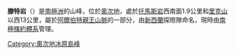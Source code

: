 {{coord|75|42|S|158|34|E|display=title}}

'''滕特岩'''（{{lang-en|Tent Rock}}）是[[南極洲|南極洲]]的山峰，位於[[奧次地|奧次地]]，處於[[托馬斯岩|托馬斯岩]]西南面1.9公里和[[里克山|里克山]]以西13公里，屬於[[阿爾伯特親王山脈|阿爾伯特親王山脈]]的一部分，由[[新西蘭|新西蘭]]探險隊命名，現時由[[南極條約體系|南極條約體系]]管理。

{{DEFAULTSORT:Tent Rock}}
[[Category:奧次地冰原島峰|Category:奧次地冰原島峰]]


{{OatesLand-geo-stub}}